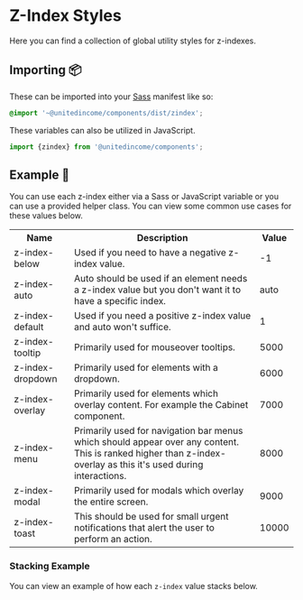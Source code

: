 
# Z-Index Styles

Here you can find a collection of global utility styles for z-indexes.

## Importing 📦

These can be imported into your [Sass](https://sass-lang.com/) manifest like so:

```scss
@import '~@unitedincome/components/dist/zindex';
```

These variables can also be utilized in JavaScript.

```javascript
import {zindex} from '@unitedincome/components';
```

## Example 🚀

You can use each z-index either via a Sass or JavaScript variable or you can use a provided helper class. You can view some common use cases for these values below.

<table>
  <tr>
    <th>Name</th>
    <th>Description</th>
    <th>Value</th>
  </tr>
  <tr>
    <td>z-index-below</td>
    <td>Used if you need to have a negative z-index value.</td>
    <td>-1</td>
  </tr>
  <tr>
    <td>z-index-auto</td>
    <td>
      Auto should be used if an element needs a z-index value but you don't want
      it to have a specific index.
    </td>
    <td>auto</td>
  </tr>
  <tr>
    <td>z-index-default</td>
    <td>Used if you need a positive z-index value and auto won't suffice.</td>
    <td>1</td>
  </tr>
  <tr>
    <td>z-index-tooltip</td>
    <td>Primarily used for mouseover tooltips.</td>
    <td>5000</td>
  </tr>
  <tr>
    <td>z-index-dropdown</td>
    <td>Primarily used for elements with a dropdown.</td>
    <td>6000</td>
  </tr>
  <tr>
    <td>z-index-overlay</td>
    <td>
      Primarily used for elements which overlay content. For example the Cabinet
      component.
    </td>
    <td>7000</td>
  </tr>
  <tr>
    <td>z-index-menu</td>
    <td>
      Primarily used for navigation bar menus which should appear over any
      content. This is ranked higher than z-index-overlay as this it's used
      during interactions.
    </td>
    <td>8000</td>
  </tr>
  <tr>
    <td>z-index-modal</td>
    <td>Primarily used for modals which overlay the entire screen.</td>
    <td>9000</td>
  </tr>
  <tr>
    <td>z-index-toast</td>
    <td>
      This should be used for small urgent notifications that alert the user to
      perform an action.
    </td>
    <td>10000</td>
  </tr>
</table>

### Stacking Example

You can view an example of how each `z-index` value stacks below.

<IndexStyles />
